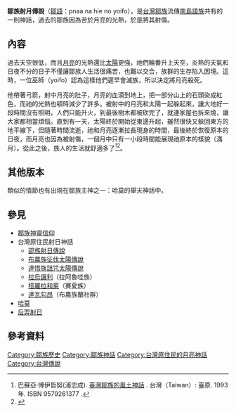 '''鄒族射月傳說'''（[[鄒語|鄒語]]：pnaa na hie no yoifo），是[[台灣|台灣]][[鄒族|鄒族]]流傳[[南島語族|南島語族]]共有的一則神話，過去的鄒族因為苦於月亮的光熱，於是將其射傷。

==內容==
過去天空很低，而且[[月亮|月亮]]的光熱還比[[太陽|太陽]]更強，祂們輪番升上天空，炎熱的天氣和日夜不分的日子不僅讓鄒族人生活很痛苦，也難以交合，族群的生存陷入困境。這時，一位巫師（yoifo）認為這樣他們遲早會滅族，所以決定將月亮殺死。

他帶著弓箭，射中月亮的肚子，月亮的血滴到地上，把一部分山上的石頭染成紅色，而祂的光熱也頓時減少了許多。被射中的月亮和太陽一起躲起來，讓大地好一段時間沒有照明，人們只能升火，到最後樹木都被砍完了，就連家屋也拆來燒，讓大家都相當煩惱。直到有一天，太陽終於開始從東邊升起，雖然很快又躲回東方的地平線下，但隨著時間流逝，祂和月亮逐漸拉長現身的時間，最後終於恢復原本的日夜，而月亮也因為被射傷，一個月中只有一小段時間能展現祂原本的樣貌（滿月）。從此之後，族人的生活就舒適多了<ref name="臺灣鄒族的風土神話">巴蘇亞‧博伊哲努(浦忠成). [https://www.books.com.tw/products/0010086062 臺灣鄒族的風土神話] {{Wayback|url=https://www.books.com.tw/products/0010086062 |date=20200624003443 }}. 台灣（Taiwan）: 臺原. 1993年. ISBN 9579261377 {{Zh}}.</ref><ref name="鄒族神話與傳說">{{cite web|author=達西烏拉彎‧畢馬|title=鄒族神話與傳說|url=https://www.books.com.tw/products/0010227292|publisher=晨星|isbn=9574554570|accessdate=2003-07-15|archive-date=2019-08-06|archive-url=https://web.archive.org/web/20190806061150/https://www.books.com.tw/products/0010227292|dead-url=no}}</ref>。

==其他版本==
{{main|哈莫}}
類似的情節也有出現在鄒族主神之一：哈莫的舉天神話中。

==參見==
*[[鄒族神靈信仰|鄒族神靈信仰]]
*台灣原住民射日神話
**[[邵族射日傳說|邵族射日傳說]]
**[[布農族征伐太陽傳說|布農族征伐太陽傳說]]
**[[達悟族詛咒太陽傳說|達悟族詛咒太陽傳說]]
**[[拉烏讓利|拉烏讓利]]（拉阿魯哇族）
**[[搭羅拉和萊|搭羅拉和萊]]（賽夏族）
**[[達瓦勾昂|達瓦勾昂]]（布農族蘭社群）
*[[哈莫|哈莫]]
*[[后羿射日|后羿射日]]

==參考資料==
<references />

{{Myth-stub}}

[[Category:鄒族歷史|Category:鄒族歷史]]
[[Category:鄒族神話|Category:鄒族神話]]
[[Category:台灣原住民的月亮神話|Category:台灣原住民的月亮神話]]
[[Category:台灣傳說|Category:台灣傳說]]